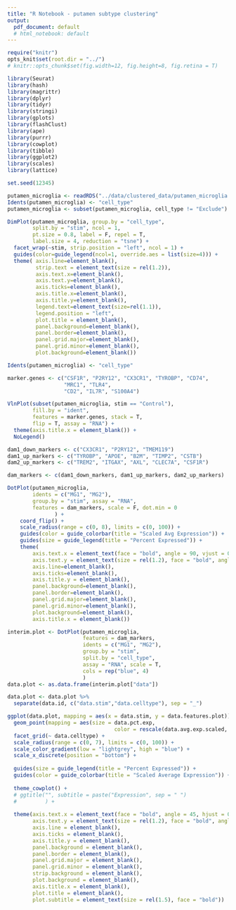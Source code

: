```yaml
---
title: "R Notebook - putamen subtype clustering"
output:
  pdf_document: default
  # html_notebook: default
---
```


```r
require("knitr")
opts_knit$set(root.dir = "../")
# knitr::opts_chunk$set(fig.width=12, fig.height=8, fig.retina = T)
```

```r
library(Seurat)
library(hash)
library(magrittr)
library(dplyr)
library(tidyr)
library(stringi)
library(gplots)
library(flashClust)
library(ape)
library(purrr)
library(cowplot)
library(tibble)
library(ggplot2)
library(scales)
library(lattice)

set.seed(12345)
```


```r
putamen_microglia <- readRDS("../data/clustered_data/putamen_microglia.rds")
Idents(putamen_microglia) <- "cell_type"
putamen_microglia <- subset(putamen_microglia, cell_type != "Exclude")
```


```r
DimPlot(putamen_microglia, group.by = "cell_type",
        split.by = "stim", ncol = 1,
        pt.size = 0.8, label = F, repel = T,
        label.size = 4, reduction = "tsne") +
  facet_wrap(~stim, strip.position = "left", ncol = 1) +
  guides(color=guide_legend(ncol=1, override.aes = list(size=4))) +
  theme( axis.line=element_blank(),
         strip.text = element_text(size = rel(1.2)),
         axis.text.x=element_blank(),
         axis.text.y=element_blank(),
         axis.ticks=element_blank(),
         axis.title.x=element_blank(),
         axis.title.y=element_blank(),
         legend.text=element_text(size=rel(1.1)),
         legend.position = "left",
         plot.title = element_blank(),
         panel.background=element_blank(),
         panel.border=element_blank(),
         panel.grid.major=element_blank(),
         panel.grid.minor=element_blank(),
         plot.background=element_blank())
```

```r
Idents(putamen_microglia) <- "cell_type"

marker.genes <- c("CSF1R", "P2RY12", "CX3CR1", "TYROBP", "CD74",
                  "MRC1", "TLR4",
                  "CD2", "IL7R", "S100A4")

VlnPlot(subset(putamen_microglia, stim == "Control"),
        fill.by = "ident",
        features = marker.genes, stack = T,
        flip = T, assay = "RNA") +
  theme(axis.title.x = element_blank()) +
  NoLegend()
```


```r
dam1_down_markers <- c("CX3CR1", "P2RY12", "TMEM119")
dam1_up_markers <- c("TYROBP", "APOE", "B2M", "TIMP2", "CSTB")
dam2_up_markers <- c("TREM2", "ITGAX", "AXL", "CLEC7A", "CSF1R")

dam_markers <- c(dam1_down_markers, dam1_up_markers, dam2_up_markers)

DotPlot(putamen_microglia,
        idents = c("MG1", "MG2"),
        group.by = "stim", assay = "RNA",
        features = dam_markers, scale = F, dot.min = 0
               ) +
    coord_flip() +
    scale_radius(range = c(0, 8), limits = c(0, 100)) +
    guides(color = guide_colorbar(title = "Scaled Avg Expression")) +
    guides(size = guide_legend(title = "Percent Expressed")) +
    theme(
        axis.text.x = element_text(face = "bold", angle = 90, vjust = 0.5),
        axis.text.y = element_text(size = rel(1.2), face = "bold", angle = 0),
        axis.line=element_blank(),
        axis.ticks=element_blank(),
        axis.title.y = element_blank(),
        panel.background=element_blank(),
        panel.border=element_blank(),
        panel.grid.major=element_blank(),
        panel.grid.minor=element_blank(),
        plot.background=element_blank(),
        axis.title.x = element_blank())
```


```r
interim.plot <- DotPlot(putamen_microglia,
                        features = dam_markers,
                        idents = c("MG1", "MG2"),
                        group.by = "stim",
                        split.by = "cell_type",
                        assay = "RNA", scale = T,
                        cols = rep("blue", 4)
                        )
data.plot <- as.data.frame(interim.plot["data"])

data.plot <- data.plot %>%
  separate(data.id, c("data.stim","data.celltype"), sep = "_")

ggplot(data.plot, mapping = aes(x = data.stim, y = data.features.plot)) +
  geom_point(mapping = aes(size = data.pct.exp,
                                  color = rescale(data.avg.exp.scaled, to = c(-1,1)) )) +
  facet_grid(~ data.celltype) +
  scale_radius(range = c(0, 7), limits = c(0, 100)) +
  scale_color_gradient(low = "lightgrey", high = "blue") +
  scale_x_discrete(position = "bottom") +
  
  guides(size = guide_legend(title = "Percent Expressed")) +
  guides(color = guide_colorbar(title = "Scaled Average Expression")) +
  
  theme_cowplot() +
  # ggtitle("", subtitle = paste("Expression", sep = " ")
  #         ) +
  
  theme(axis.text.x = element_text(face = "bold", angle = 45, hjust = 0.5),
        axis.text.y = element_text(size = rel(1.2), face = "bold", angle = 0),
        axis.line = element_blank(),
        axis.ticks = element_blank(),
        axis.title.y = element_blank(),
        panel.background = element_blank(),
        panel.border = element_blank(),
        panel.grid.major = element_blank(),
        panel.grid.minor = element_blank(),
        strip.background = element_blank(),
        plot.background = element_blank(),
        axis.title.x = element_blank(),
        plot.title = element_blank(),
        plot.subtitle = element_text(size = rel(1.5), face = "bold"))
```
